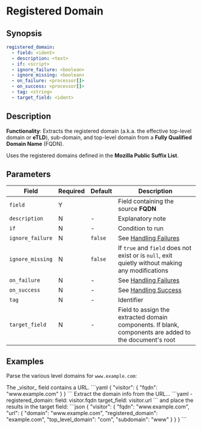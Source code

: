 # Registered Domain

## Synopsis

```yaml {2}
registered_domain:
  - field: <ident>
  - description: <text>
  - if: <script>
  - ignore_failure: <boolean>
  - ignore_missing: <boolean>
  - on_failure: <processor[]>
  - on_success: <processor[]>
  - tag: <string>
  - target_field: <ident>
```

## Description

**Functionality**: Extracts the registered domain (a.k.a. the effective top-level domain or **eTLD**), sub-domain, and top-level domain from a **Fully Qualified Domain Name** (FQDN).

Uses the registered domains defined in the **Mozilla Public Suffix List**.

## Parameters

|Field|Required|Default|Description|
|---|---|---|---|
|`field`|Y||Field containing the source **FQDN**|
|`description`|N|-|Explanatory note|
|`if`|N|-|Condition to run|
|`ignore_failure`|N|`false`|See [Handling Failures](../handling-failures.mdx)|
|`ignore_missing`|N|`false`|If `true` and `field` does not exist or is `null`, exit quietly without making any modifications|
|`on_failure`|N|-|See [Handling Failures](../handling-failures.mdx)|
|`on_success`|N|-|See [Handling Success](../handling-success.mdx)|
|`tag`|N|-|Identifier|
|`target_field`|N|-|Field to assign the extracted domain components. If blank, components are added to the document's root|

## Examples

Parse the various level domains for `www.example.com`:

<ExampleGrid>
  <CommentCol>
    The _visitor_ field contains a URL.
  </CommentCol>
  <CodeCol>
    ```yaml
    {
      "visitor": {
        "fqdn": "www.example.com"
      }
    }
    ```
  </CodeCol>

  <CommentCol>
    Extract the domain info from the URL...
  </CommentCol>
  <CodeCol>
    ```yaml
    - registered_domain:
        field: visitor.fqdn
        target_field: visitor.url
    ```
  </CodeCol>

  <CommentCol>
    and place the results in the target field:
  </CommentCol>
  <CodeCol>
    ```json
    {
      "visitor": {
        "fqdn": "www.example.com",
        "url": {
          "domain": "www.example.com",
          "registered_domain": "example.com",
          "top_level_domain": "com",
          "subdomain": "www"
        }
      }
    }
    ```
  </CodeCol>
</ExampleGrid>
